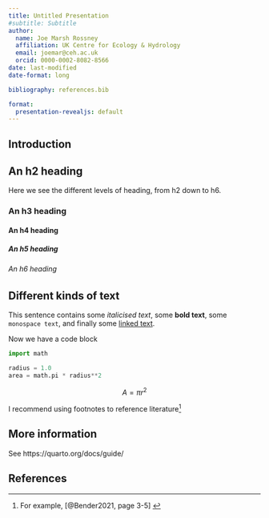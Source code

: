 ```yaml
---
title: Untitled Presentation
#subtitle: Subtitle
author:
  name: Joe Marsh Rossney
  affiliation: UK Centre for Ecology & Hydrology
  email: joemar@ceh.ac.uk
  orcid: 0000-0002-8082-8566
date: last-modified
date-format: long

bibliography: references.bib

format:
  presentation-revealjs: default
---
```


## Introduction


## An h2 heading

Here we see the different levels of heading, from h2 down to h6.

### An h3 heading

#### An h4 heading

##### An h5 heading

###### An h6 heading


## Different kinds of text

This sentence contains some _italicised text_, some **bold text**, some `monospace text`, and finally some [linked text](https://github.com/ukceh-rse/quarto-templates).

Now we have a code block

```python
import math

radius = 1.0
area = math.pi * radius**2
```

$$
A = \pi r^2
$$

I recommend using footnotes to reference literature^[For example, [@Bender2021, page 3-5] ]


## More information

See https://quarto.org/docs/guide/


<!-- Delete this slide if you have no references -->
## References {.scrollable}
